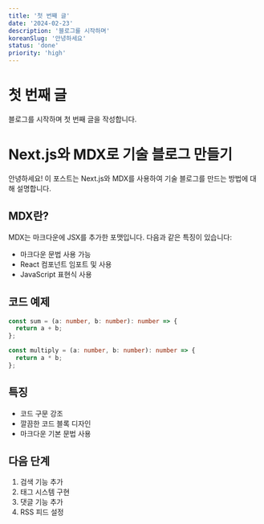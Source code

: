 ```yaml
---
title: '첫 번째 글'
date: '2024-02-23'
description: '블로그를 시작하며'
koreanSlug: '안녕하세요'
status: 'done'
priority: 'high'
---
```


# 첫 번째 글

블로그를 시작하며 첫 번째 글을 작성합니다.

# Next.js와 MDX로 기술 블로그 만들기

안녕하세요! 이 포스트는 Next.js와 MDX를 사용하여 기술 블로그를 만드는 방법에 대해 설명합니다.

## MDX란?

MDX는 마크다운에 JSX를 추가한 포맷입니다. 다음과 같은 특징이 있습니다:

- 마크다운 문법 사용 가능
- React 컴포넌트 임포트 및 사용
- JavaScript 표현식 사용

## 코드 예제

```typescript
const sum = (a: number, b: number): number => {
  return a + b;
};

const multiply = (a: number, b: number): number => {
  return a * b;
};
```

## 특징

- 코드 구문 강조
- 깔끔한 코드 블록 디자인
- 마크다운 기본 문법 사용

## 다음 단계

1. 검색 기능 추가
2. 태그 시스템 구현
3. 댓글 기능 추가
4. RSS 피드 설정 